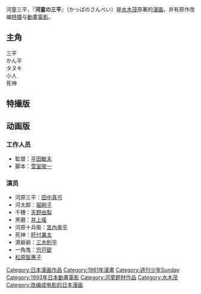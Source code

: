 {{Unreferenced |time=2011-10-02T08:46:57+00:00 }} 
河童三平，『'''河童の三平'''』（かっぱのさんぺい）是[[水木茂|水木茂]]原著的[[漫画|漫画]]，并有原作改编[[特摄|特摄]]与[[動畫電影|動畫電影]]。

==主角==
; 三平
; かん平
; タヌキ
; 小人
; 死神

== 特撮版 ==
{{main|河童三平妖怪大作战}}

==动画版 ==
===工作人员===
* 監督：[[平田敏夫|平田敏夫]]
* 脚本：[[雪室俊一|雪室俊一]]

===演员===
*河原三平：[[田中真弓|田中真弓]]
*河太郎：[[堀絢子|堀絢子]]
*千穗：[[天野由梨|天野由梨]]
*黑磨：[[井上瑤|井上瑤]]
*河原十兵衛：[[宮內幸平|宮內幸平]]
*死神：[[肝付兼太|肝付兼太]]
*源爺爺：[[三木のり平|三木則平]]
*一角鬼：[[宍戸錠|宍戸錠]]
*[[松原智惠子|松原智惠子]]

{{Manga-stub}}
{{Movie-stub}}

{{DEFAULTSORT:Kkapa No Sanhei}}
{{水木茂}}
[[Category:日本漫画作品|Category:日本漫画作品]]
[[Category:1961年漫畫|Category:1961年漫畫]]
[[Category:週刊少年Sunday|Category:週刊少年Sunday]]
[[Category:1993年日本動畫電影|Category:1993年日本動畫電影]]
[[Category:河童题材作品|Category:河童题材作品]]
[[Category:水木茂|Category:水木茂]]
[[Category:改编成电影的日本漫画|Category:改编成电影的日本漫画]]